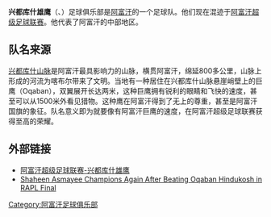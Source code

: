 {{Infobox football club |
  clubname = 兴都库什雄鹰 |
  image    = [[File:Oqaban_Hindukush_F.C._logo.png|130px]] |
  fullname = 兴都库什雄鹰足球俱乐部 |
  founded  =  2012年8月|
  ground   = [[喀布尔体育场|喀布尔体育场]],<br />[[喀布尔|喀布尔]], [[阿富汗|阿富汗]] |
  capacity = 25,000 |
  league   = [[阿富汗超级足球联赛|阿富汗超级足球联赛]] |
  season   =  [[2012_阿富汗超级足球联赛|2012]] |

| pattern_la1   = _blackborder
| pattern_b1    = _blackstripes
| pattern_ra1   = _blackborder
| pattern_sh1   = 
| pattern_so1   = 
| leftarm1      = FF0000
| body1         = FF0000
| rightarm1     = FF0000
| shorts1       = 000000
| socks1        = FFFFFF

| pattern_la2   = _blackborder
| pattern_b2    = _collar 
| pattern_ra2   = _blackborder
| pattern_sh2   =
| pattern_so2   =
| leftarm2      = FFFFFF
| body2         = FFFFFF
| rightarm2     = FFFFFF
| shorts2       = FFFFFF
| socks2        = FFFFFF
}}

'''兴都库什雄鹰'''（{{lang-de|Oqaban Hindukosh}}、{{lang-fa|عقابان هندوکش}}）足球俱乐部是[[阿富汗|阿富汗]]的一个足球队。他们现在混迹于[[阿富汗超级足球联赛|阿富汗超级足球联赛]]。他代表了阿富汗的中部地区。

==队名来源==
[[兴都库什山脉|兴都库什山脉]]是阿富汗最具影响力的山脉，横贯阿富汗，绵延800多公里，山脉上形成的河流为喀布尔带来了文明。当地有一种居住在兴都库什山脉悬崖峭壁上的巨鹰（Oqaban），双翼展开长达两米，这种巨鹰拥有锐利的眼睛和飞快的速度，甚至可以从1500米外看见猎物。这种鹰在阿富汗得到了无上的尊重，甚至是阿富汗国旗的象征。队名意义即为就要像有阿富汗巨鹰的速度，在阿富汗超级足球联赛获得至高的荣耀。

==外部链接==
*[http://afghanpremierleague.com/teams/oqaban-hindukosh 阿富汗超级足球联赛-兴都库什雄鹰] {{Wayback|url=http://afghanpremierleague.com/teams/oqaban-hindukosh |date=20201023055115 }}
*[https://web.archive.org/web/20141111231400/http://www.tolonews.com/en/afghanistan/16617-shaheen-asmayee-champions-again-after-beating-oqaban-hindukosh-in-rapl-final Shaheen Asmayee Champions Again After Beating Oqaban Hindukosh in RAPL Final]

{{阿富汗超}}

[[Category:阿富汗足球俱乐部|Category:阿富汗足球俱乐部]]